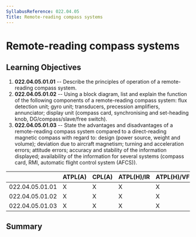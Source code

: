 ```yaml
---
SyllabusReference: 022.04.05
Title: Remote-reading compass systems
---
```


# Remote-reading compass systems

## Learning Objectives

1.  **022.04.05.01.01** -- Describe the principles of operation of a
    remote-reading compass system.
2.  **022.04.05.01.02** -- Using a block diagram, list and explain the function
    of the following components of a remote-reading compass system: flux
    detection unit; gyro unit; transducers, precession amplifiers, annunciator;
    display unit (compass card, synchronising and set-heading knob,
    DG/compass/slave/free switch).
3.  **022.04.05.01.03** -- State the advantages and disadvantages of a
    remote-reading compass system compared to a direct-reading magnetic compass
    with regard to: design (power source, weight and volume); deviation due to
    aircraft magnetism; turning and acceleration errors; attitude errors;
    accuracy and stability of the information displayed; availability of the
    information for several systems (compass card, RMI, automatic flight control
    system (AFCS)).

|                 | ATPL(A) | CPL(A) | ATPL(H)/IR | ATPL(H)/VFR | CPL(H) | IR  | CBIR(A) |
| --------------- | ------- | ------ | ---------- | ----------- | ------ | --- | ------- |
| 022.04.05.01.01 | X       | X      | X          | X           | X      | X   | X       |
| 022.04.05.01.02 | X       | X      | X          | X           | X      | X   | X       |
| 022.04.05.01.03 | X       | X      | X          | X           | X      | X   |         |

## Summary
